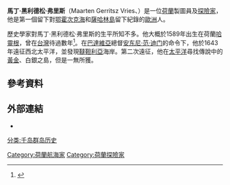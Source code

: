 {{Infobox Person
|name          = 馬丁·黑利德松·弗里斯
|image         =
|image_size    = 
|alt           = 
|caption       = 
|birth_name    = 
|birth_date    = 1589年2月18日
|birth_place   = [[荷蘭|荷蘭]][[哈靈根|哈靈根]]
|death_date    = 1647年
|death_place   = [[馬尼拉|馬尼拉]]附近海域
|body_discovered = 
|death_cause   = 
|resting_place = 
|resting_place_coordinates = 
|residence     = 
|nationality   = [[荷蘭|荷蘭]]
|ethnicity     = 
|citizenship   = [[荷蘭|荷蘭]]
|other_names   = 
|known_for     = 
|education     = 
|alma_mater    = 
|employer      = 
|occupation    = [[探險家|探險家]]、[[航海家|航海家]]
|years_active  = 
|home_town     = 
|salary        = 
|networth      = 
|height        = 
|weight        = 
|title         = 
|term          = 
|predecessor   = 
|successor     = 
|party         = 
|opponents     = 
|boards        = 
|religion      = 
|spouse        = 
|partner       = 
|children      = 
|parents       = 
|relations     = 
|callsign      = 
|awards        = 
|signature     = 
|website       = 
|footnotes     = 
|box_width     = 
}}

'''馬丁·黑利德松·弗里斯'''（Maarten Gerritsz Vries、{{bd|1589年|2月18日|1647年||catIdx=}}）是一位[[荷蘭|荷蘭]]製圖員及[[探險家|探險家]]，他是第一個留下對[[鄂霍次克海|鄂霍次克海]]和[[薩哈林島|薩哈林島]]留下紀錄的[[歐洲|歐洲]]人。

歷史學家對馬丁·黑利德松·弗里斯的生平所知不多。他大概於1589年出生在荷蘭[[哈靈根|哈靈根]]，曾在[[台灣|台灣]]待過數年<ref>{{cite web |url=http://www.oud-harlingen.nl/martengerritz.html |title=存档副本 |accessdate=2009-04-13 |deadurl=yes |archiveurl=https://web.archive.org/web/20110724162704/http://www.oud-harlingen.nl/martengerritz.html |archivedate=2011-07-24 }}
</ref>。在[[巴達維亞|巴達維亞]]總督[[安东尼·范·迪门|安东尼·范·迪门]]的命令下，他於1643年遠征西北太平洋，並發現[[韃靼利亞|韃靼利亞]]海岸。第二次遠征，他在[[太平洋|太平洋]]尋找傳說中的[[黃金|黃金]]、白銀之島，但是一無所獲。

==參考資料==
{{Reflist}}

==外部連結==
* {{cite book|pages = 40–41
|first=Oskar Hermann Khristian |last=Spate
|publisher=Taylor & Francis |year=1983
|isbn=0-7099-2371-6
|title=Monopolists and Freebooters
|url= http://books.google.com.au/books?id=594OAAAAQAAJ
}}

[[Category:荷蘭航海家|Category:荷蘭航海家]]
[[Category:荷蘭探險家|Category:荷蘭探險家]]
[[分类:千岛群岛历史|分类:千岛群岛历史]]